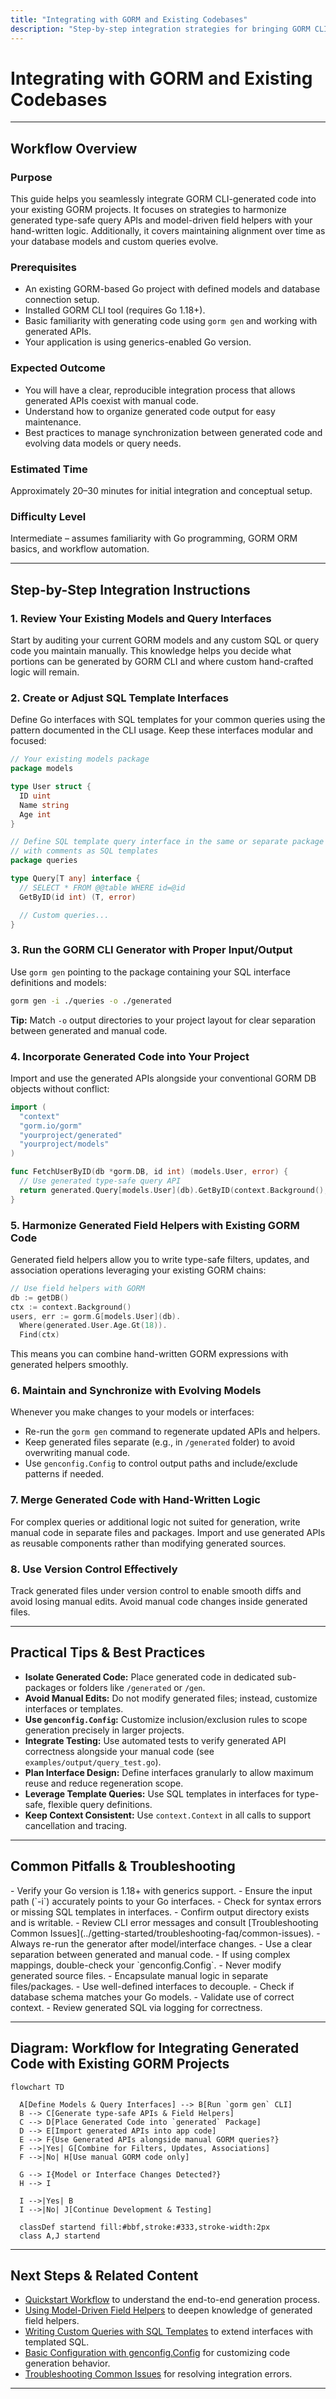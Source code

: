 ```yaml
---
title: "Integrating with GORM and Existing Codebases"
description: "Step-by-step integration strategies for bringing GORM CLI into established GORM projects, harmonizing generated code with hand-written logic, and staying up to date with evolving models and queries."
---
```


# Integrating with GORM and Existing Codebases

---

## Workflow Overview

### Purpose
This guide helps you seamlessly integrate GORM CLI-generated code into your existing GORM projects. It focuses on strategies to harmonize generated type-safe query APIs and model-driven field helpers with your hand-written logic. Additionally, it covers maintaining alignment over time as your database models and custom queries evolve.

### Prerequisites
- An existing GORM-based Go project with defined models and database connection setup.
- Installed GORM CLI tool (requires Go 1.18+).
- Basic familiarity with generating code using `gorm gen` and working with generated APIs.
- Your application is using generics-enabled Go version.

### Expected Outcome
- You will have a clear, reproducible integration process that allows generated APIs coexist with manual code.
- Understand how to organize generated code output for easy maintenance.
- Best practices to manage synchronization between generated code and evolving data models or query needs.

### Estimated Time
Approximately 20–30 minutes for initial integration and conceptual setup.

### Difficulty Level
Intermediate – assumes familiarity with Go programming, GORM ORM basics, and workflow automation.

---

## Step-by-Step Integration Instructions

### 1. Review Your Existing Models and Query Interfaces
Start by auditing your current GORM models and any custom SQL or query code you maintain manually. This knowledge helps you decide what portions can be generated by GORM CLI and where custom hand-crafted logic will remain.

### 2. Create or Adjust SQL Template Interfaces
Define Go interfaces with SQL templates for your common queries using the pattern documented in the CLI usage. Keep these interfaces modular and focused:

```go
// Your existing models package
package models

type User struct {
  ID uint
  Name string
  Age int
}

// Define SQL template query interface in the same or separate package
// with comments as SQL templates
package queries

type Query[T any] interface {
  // SELECT * FROM @@table WHERE id=@id
  GetByID(id int) (T, error)

  // Custom queries...
}
```

### 3. Run the GORM CLI Generator with Proper Input/Output
Use `gorm gen` pointing to the package containing your SQL interface definitions and models:

```bash
gorm gen -i ./queries -o ./generated
```

**Tip:** Match `-o` output directories to your project layout for clear separation between generated and manual code.

### 4. Incorporate Generated Code into Your Project
Import and use the generated APIs alongside your conventional GORM DB objects without conflict:

```go
import (
  "context"
  "gorm.io/gorm"
  "yourproject/generated"
  "yourproject/models"
)

func FetchUserByID(db *gorm.DB, id int) (models.User, error) {
  // Use generated type-safe query API
  return generated.Query[models.User](db).GetByID(context.Background(), id)
}
```

### 5. Harmonize Generated Field Helpers with Existing GORM Code
Generated field helpers allow you to write type-safe filters, updates, and association operations leveraging your existing GORM chains:

```go
// Use field helpers with GORM
db := getDB()
ctx := context.Background()
users, err := gorm.G[models.User](db).
  Where(generated.User.Age.Gt(18)).
  Find(ctx)
```

This means you can combine hand-written GORM expressions with generated helpers smoothly.

### 6. Maintain and Synchronize with Evolving Models
Whenever you make changes to your models or interfaces:
- Re-run the `gorm gen` command to regenerate updated APIs and helpers.
- Keep generated files separate (e.g., in `/generated` folder) to avoid overwriting manual code.
- Use `genconfig.Config` to control output paths and include/exclude patterns if needed.

### 7. Merge Generated Code with Hand-Written Logic
For complex queries or additional logic not suited for generation, write manual code in separate files and packages. Import and use generated APIs as reusable components rather than modifying generated sources.

### 8. Use Version Control Effectively
Track generated files under version control to enable smooth diffs and avoid losing manual edits. Avoid manual code changes inside generated files.

---

## Practical Tips & Best Practices

- **Isolate Generated Code:** Place generated code in dedicated sub-packages or folders like `/generated` or `/gen`.
- **Avoid Manual Edits:** Do not modify generated files; instead, customize interfaces or templates.
- **Use `genconfig.Config`:** Customize inclusion/exclusion rules to scope generation precisely in larger projects.
- **Integrate Testing:** Use automated tests to verify generated API correctness alongside your manual code (see `examples/output/query_test.go`).
- **Plan Interface Design:** Define interfaces granularly to allow maximum reuse and reduce regeneration scope.
- **Leverage Template Queries:** Use SQL templates in interfaces for type-safe, flexible query definitions.
- **Keep Context Consistent:** Use `context.Context` in all calls to support cancellation and tracing.

---

## Common Pitfalls & Troubleshooting

<AccordionGroup title="Troubleshooting Integration Issues">
<Accordion title="GORM CLI Command Fails or Does Not Generate Files">
- Verify your Go version is 1.18+ with generics support.
- Ensure the input path (`-i`) accurately points to your Go interfaces.
- Check for syntax errors or missing SQL templates in interfaces.
- Confirm output directory exists and is writable.
- Review CLI error messages and consult [Troubleshooting Common Issues](../getting-started/troubleshooting-faq/common-issues).
</Accordion>

<Accordion title="Generated Code is Out of Sync with Models">
- Always re-run the generator after model/interface changes.
- Use a clear separation between generated and manual code.
- If using complex mappings, double-check your `genconfig.Config`.
</Accordion>

<Accordion title="Conflicts Between Generated and Manual Code">
- Never modify generated source files.
- Encapsulate manual logic in separate files/packages.
- Use well-defined interfaces to decouple.
</Accordion>

<Accordion title="Runtime Errors with Generated APIs">
- Check if database schema matches your Go models.
- Validate use of correct context.
- Review generated SQL via logging for correctness.
</Accordion>
</AccordionGroup>

---

## Diagram: Workflow for Integrating Generated Code with Existing GORM Projects

```mermaid
flowchart TD

  A[Define Models & Query Interfaces] --> B[Run `gorm gen` CLI]
  B --> C[Generate type-safe APIs & Field Helpers]
  C --> D[Place Generated Code into `generated` Package]
  D --> E[Import generated APIs into app code]
  E --> F{Use Generated APIs alongside manual GORM queries?}
  F -->|Yes| G[Combine for Filters, Updates, Associations]
  F -->|No| H[Use manual GORM code only]
  
  G --> I{Model or Interface Changes Detected?}
  H --> I
  
  I -->|Yes| B
  I -->|No| J[Continue Development & Testing]

  classDef startend fill:#bbf,stroke:#333,stroke-width:2px
  class A,J startend
```

---

## Next Steps & Related Content

- [Quickstart Workflow](../overview/getting-started-examples/quickstart-workflow) to understand the end-to-end generation process.
- [Using Model-Driven Field Helpers](../guides/core-workflows/using-field-helpers) to deepen knowledge of generated field helpers.
- [Writing Custom Queries with SQL Templates](../guides/advanced-patterns/template-queries) to extend interfaces with templated SQL.
- [Basic Configuration with genconfig.Config](../getting-started/config-gen-first-run/basic-configuration) for customizing code generation behavior.
- [Troubleshooting Common Issues](../getting-started/troubleshooting-faq/common-issues) for resolving integration errors.

---